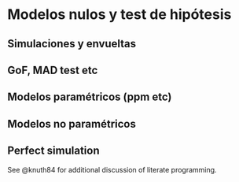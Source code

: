 # Modelos nulos y test de hipótesis

## Simulaciones y envueltas   


## GoF, MAD test etc   

## Modelos paramétricos (ppm etc)    

## Modelos no paramétricos     

## Perfect simulation    



See @knuth84 for additional discussion of literate programming.
